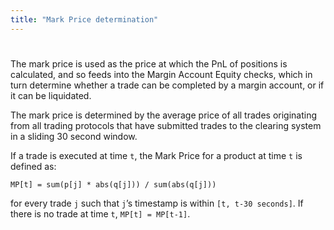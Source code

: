 ```yaml
---
title: "Mark Price determination"
---
```

#
The mark price is used as the price at which the PnL of positions is calculated, and so feeds into the Margin Account Equity checks, which in turn determine whether a trade can be completed by a margin account, or if it can be liquidated.

The mark price is determined by the average price of all trades originating from all trading protocols that have submitted trades to the clearing system in a sliding 30 second window.

If a trade is executed at time `t`, the Mark Price for a product at time `t` is defined as:

```
MP[t] = sum(p[j] * abs(q[j])) / sum(abs(q[j]))
```

for every trade `j` such that `j`’s timestamp is within `[t, t-30 seconds]`. If there is no trade at time `t`, `MP[t] = MP[t-1]`.




